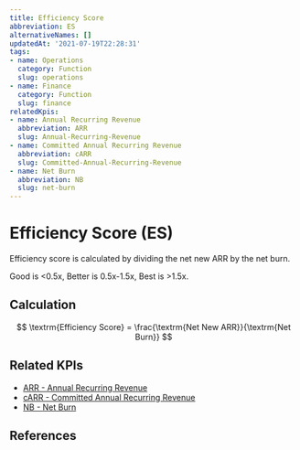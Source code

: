 ```yaml
---
title: Efficiency Score
abbreviation: ES
alternativeNames: []
updatedAt: '2021-07-19T22:28:31'
tags:
- name: Operations
  category: Function
  slug: operations
- name: Finance
  category: Function
  slug: finance
relatedKpis:
- name: Annual Recurring Revenue
  abbreviation: ARR
  slug: Annual-Recurring-Revenue
- name: Committed Annual Recurring Revenue
  abbreviation: cARR
  slug: Committed-Annual-Recurring-Revenue
- name: Net Burn
  abbreviation: NB
  slug: net-burn
---
```


# Efficiency Score (ES)

Efficiency score is calculated by dividing the net new ARR by the net burn.

Good is <0.5x, Better is 0.5x-1.5x, Best is >1.5x.

## Calculation

$$
\textrm{Efficiency Score} = \frac{\textrm{Net New ARR}}{\textrm{Net Burn}}
$$

## Related KPIs

- [ARR - Annual Recurring Revenue](/en/kpis/Annual-Recurring-Revenue)
- [cARR - Committed Annual Recurring Revenue](/en/kpis/Committed-Annual-Recurring-Revenue)
- [NB - Net Burn](/en/kpis/net-burn)

## References

[^1]: Retrieved May 21, 2021, from https://www.slideshare.net/BessemerVP/bessemer-venture-partners-2019-state-of-the-cloud-130798518
[^2]: Bessemer Efficiency Score. Retrieved May 21, 2021, from https://www.klipfolio.com/metrics/saas/bessemer-efficiency-score

